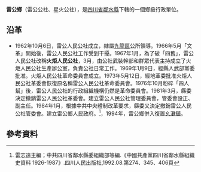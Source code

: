 '''雷公鄉'''（雷公公社、星火公社），是[[四川省|四川省]][[鄰水縣|鄰水縣]]下轄的一個鄉級行政單位。

== 沿革==
* 1962年10月6日，雷公人民公社成立，隸屬[[九龍區_(鄰水縣)|九龍區]]公所領導。1966年5月「文革」開始後，雷公人民公社工作受到干擾。1967年1月，為了破「四舊」，雷公人民公社改稱'''火炬人民公社'''，3月，由公社武裝幹部和群眾代表主持成立了火炬人民公社生產辦公室，負責公社日常工作。1969年1月9日，經縣人武部黨委批准。火炬人民公社革命委員會成立。1973年5月12日，經地革委批准火炬人民公社革委會恢復原名稱雷公人民公社革命委員會。1976年10月粉碎「四人幫」後，雷公人民公社的行政組織機構仍然是革命委員會。1981年3月，縣委決定撤銷雷公人民公社革委會。建立雷公人民公社管理委員會，管委會設正、副主任。1984年1月，根據中共中央體制改革要求，縣委又決定撤銷雷公人民公社管委會。建立雷公鄉人民政府。<ref>雷志遠主編；中共四川省鄰水縣委組織部等編.《中國共產黨四川省鄰水縣組織史資料 1926-1987》.四川人民出版社,1992.08.第274、345、406頁</ref>，1994年，雷公鄉併入復置[[幺灘鎮|幺灘鎮]]。

== 參考資料 ==
{{reflist}}
{{行政區劃小作品}}
{{鄰水縣行政區劃（1963年5月25日至1993年12月31日）}}
{{鄰水縣行政區劃}}